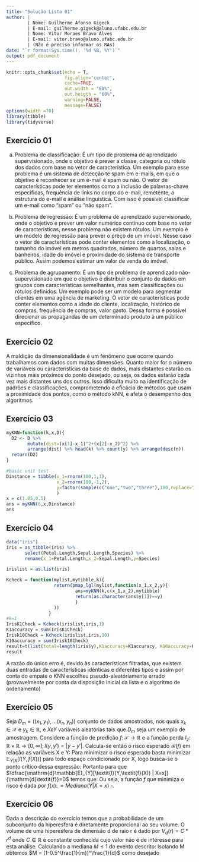 ```yaml
---
title: "Solução Lista 01"
author: |
        | Nome: Guilherme Afonso Gigeck
        | E-mail: guilherme.gigeck@aluno.ufabc.edu.br
        | Nome: Vitor Moraes Bravo Alves
        | E-mail: vitor.bravo@aluno.ufabc.edu.br
        | (Não é preciso informar os RAs)
date: "`r format(Sys.time(), '%d %B, %Y')`"
output: pdf_document
---
```


```r
knitr::opts_chunk$set(echo = T,
                      fig.align='center',
                      cache=TRUE,
                      out.width = "60%",
                      out.heigth = "60%",
                      warning=FALSE,
                      message=FALSE)
options(width =70)
library(tibble)
library(tidyverse)
```

## Exercício 01
a) Problema de classificação: É um tipo de problema de aprendizado supervisionado, onde o objetivo é prever a classe, categoria ou rótulo dos dados com base no vetor de característica.
Um exemplo para esse problema é um sistema de detecção te spam em e-mails, em que o objetivo é reconhecer se um e-mail é spam ou não. O vetor de características pode ter elementos como a inclusão de palavras-chave específicas, frequência de links no corpo do e-mail, remetente, a estrutura do e-mail e análise linguística. Com isso é possível classificar um e-mail como "spam" ou "não spam".

b) Problema de regressão: É um problema de aprendizado supervisionado, onde o objetivo é prever um valor numérico contínuo com base no vetor de características, nesse problema não existem rótulos.
Um exemplo é um modelo de regressão para prever o preço de um imóvel. Nesse caso o vetor de características pode conter elementos como a localização, o tamanho do imóvel em metros quadrados, número de quartos, salas e banheiros, idade do imóvel e proximidade do sistema de transporte público. Assim podemos estimar um valor de venda do imóvel.

c) Problema de agrupamento: É um tipo de problema de aprendizado não-supervisionado em que o objetivo é distribuir o conjunto de dados em grupos com características semelhantes, mas sem classificações ou rótulos definidos.
Um exemplo pode ser um modelo para segmentar clientes em uma agência de marketing. O vetor de características pode conter elementos como a idade do cliente, localização, histórico de compras, frequência de compras, valor gasto. Dessa forma é possível direcionar as propagandas de um determinado produto à um público específico.

## Exercício 02
A maldição da dimensionalidade é um fenômeno que ocorre quando trabalhamos com dados com muitas dimensões. Quanto maior for o número de variáveis ou características da base de dados, mais distantes estarão os vizinhos mais próximos do ponto desejado, ou seja, os dados estarão cada vez mais distantes uns dos outros. Isso dificulta muito na identificação de padrões e classificações, comprometendo a eficácia de métodos que usam a proximidade dos pontos, como o método kNN, e afeta o desempenho dos algoritmos. 

## Exercício 03
```r
myKNN=function(k,x,D){
  D2 <- D %>%
        mutate(dist=(x[1]-x_1)^2+(x[2]-x_2)^2) %>%
        arrange(dist) %>% head(k) %>% count(y) %>% arrange(desc(n))
  return(D2)
}
```
```r
#basic unit test
Dinstance = tibble(x_1=rnorm(100,1,1),
                   x_2=rnorm(100,-1,2),
                   y=factor(sample(c("one","two","three"),100,replace=T))
                   )
x = c(1.05,0.5)
ans = myKNN(6,x,Dinstance)
ans
```

## Exercício 04
```r
data("iris")
iris = as_tibble(iris) %>%
       select(Petal.Length,Sepal.Length,Species) %>%
       rename(x_1=Petal.Length,x_2=Sepal.Length,y=Species)

irislist = as.list(iris)

Kcheck = function(mylist,mytibble,k){
                  return(pmap_lgl(mylist,function(x_1,x_2,y){
                          ans=myKNN(k,c(x_1,x_2),mytibble)
                          return(as.character(ans$y[1])==y)
                          }
                  ))
                }
#k=1
IrisK1Check = Kcheck(irislist,iris,1)
K1accuracy = sum(IrisK1Check)
Irisk10Check = Kcheck(irislist,iris,10)
K10accuracy = sum(Irisk10Check)
result=t(list(total=length(iris$y),K1accuracy=K1accuracy, K10accuracy=K10accuracy))
result
```
A razão do único erro é, devido às características filtradas, que existem duas entradas de características idênticas e diferentes tipos e assim por conta do empate o KNN escolheu pseudo-aleatóriamente errado (provavelmente por conta da disposição inicial da lista e o algoritmo de ordenamento)

## Exercício 05
Seja $D_{m} = ((x_{1},y_{1}), ... (x_{n},y_{n}))$ conjunto de dados amostrados, nos quais $x_k \in\mathcal{X}$ e $y_{k}\in\mathbb{R}$, e $X e Y$ variáveis aleatórias tais que $D_{m}$ seja um exemplo de amostragem. Considere a função de predição $\textit{f}\colon\mathcal{X}\rightarrow\mathbb{R}$ e a função perda $\textit{l}_{2}\colon\mathbb{R}\times\mathbb{R}\rightarrow[0,\infty]; \textit{l}(y,y')=|y-y'|$. Calcula-se então o risco esperado $\mathcal{R}(\textit{f})$ em relação as variáveis X e Y:
\begin{align}
\mathcal{R}(\textit{f}) 
&= \mathbb{E}_{XY}[\textit{l}(Y,\textit{f}(X))] \\
&= \mathbb{E}_{X}[\mathbb{E}_{Y|X}[\textit{l}(Y,\textit{f}(X))]]
\end{align}
Para minimizar o risco esperado basta minimizar $\mathbb{E}_{Y|X}[\textit{l}(Y,\textit{f}(X))]$ para todo espaço condicionado por X, logo busca-se o ponto crítico dessa expressão:
\begin{align}
\dfrac{\mathrm{d}\mathbb{E}_{Y}[\textit{l}(Y,\textit{f}(X)) | X=x]}{\mathrm{d}\textit{f}}
&= \mathbb{E}_{Y}[\dfrac{\mathrm{d}\textit{l}(Y,\textit{f}(X))}{\mathrm{d}\textit{f}}| X=x] \text{ utilizando o resultado fornecido}\\
&= \int_{\mathbb{R}}\dfrac{\mathrm{d}\textit{l}(y,\textit{f}(X))}{\mathrm{d}\textit{f}}\mathrm{d}y|X \\
&= \int_{\mathbb{R}}\dfrac{\mathrm{d}|y-f(x)|}{\mathrm{d}\textit{f}}\mathrm{d}y|X \text{   como estamos condicionando a x}\\
&= (\int_{-\infty}^{\textit{f}(x)}\dfrac{\mathrm{d}|y-f(x)|}{\mathrm{d}\textit{f}}\mathrm{d}y|X) + (\int_{\textit{f}(x)}^{\infty}\dfrac{\mathrm{d}|y-f(x)|}{\mathrm{d}\textit{f}}\mathrm{d}y|X)) \\
&= (\int_{-\infty}^{\textit{f}(x)}-1y|X) + (\int_{\textit{f}(x)}^{\infty}1y|X)) \text{  probabilidade acumulativa} \\
&= -\mathbb{P}(y < \textit{f}(x) | X=x) + \mathbb{P}(y > \textit{f}(x) | X=x)
\end{align}
Portanto para que $\dfrac{\mathrm{d}\mathbb{E}_{Y}[\textit{l}(Y,\textit{f}(X)) | X=x]}{\mathrm{d}\textit{f}}=0$ temos que:
\begin{align}
\mathbb{P}(y < \textit{f}(x) | X=x) = \mathbb{P}(y > \textit{f}(x) | X=x)
\end{align}
Ou seja, a função $\textit{f}$ que minimiza o risco é dada por $\textit{f}(x)\colon=Mediana(Y | X=x)$ $\square$.

## Exercício 06
Dada a descrição do exercício temos que a probabilidade de um subconjunto da hiperesfera é diretamente proporcional ao seu volume. O volume de uma hiperesfera de dimensão d de raio r é dado por $V_{d}(r)=C*r^{d}$ onde $C\in\mathbb{R}$ é constante conhecida cujo valor não é de interesse para esta análise. Calculando a mediana $M\leq1$ do evento descrito:
\begin{align}
\frac{1}{2} = \mathbb{P}(min\{X_{1},\cdots,X_{m}\} > M)
&= \mathbb{P}(\bigcap_{i=1}^{m}(X_{i} > M)) \\
&= \prod_{i=0}^{m}\mathbb{P}(X_{i} > M) \text{ por independencia dos eventos} \\
&= \mathbb{P}(X > M)^{m} \text{ por semelhança dos eventos} \\
&= (1-V_{d}(M)/V_{d}(1))^m = (1-M^d)^m
\end{align}
Isolando M obtemos $M = (1-0.5^\frac{1}{m})^\frac{1}{d}$ como desejado
